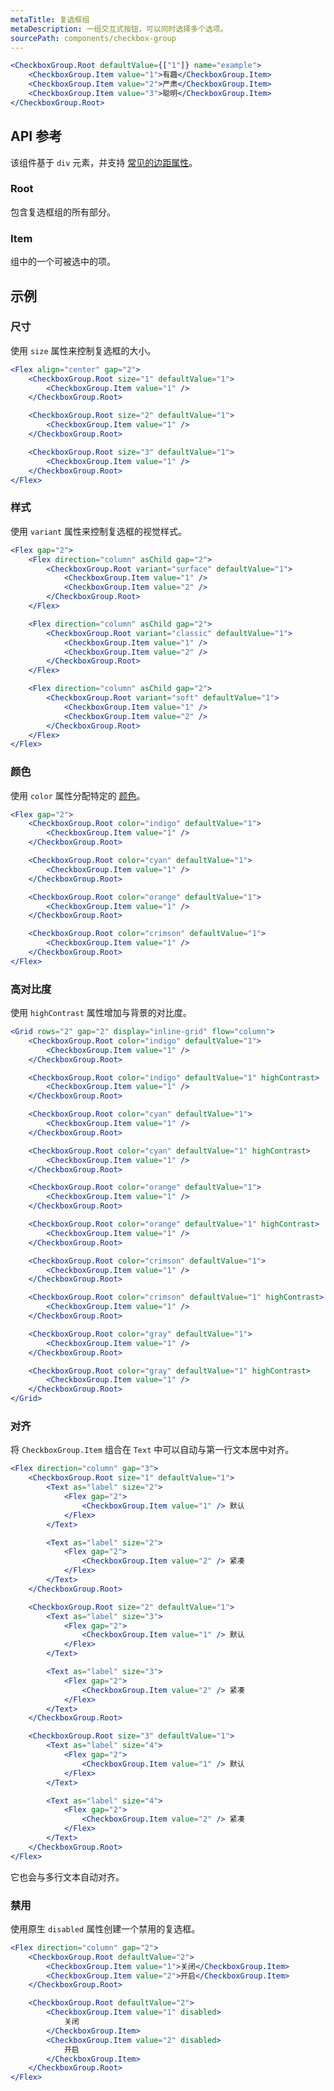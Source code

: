 ```yaml
---
metaTitle: 复选框组
metaDescription: 一组交互式按钮，可以同时选择多个选项。
sourcePath: components/checkbox-group
---
```


```jsx live=true
<CheckboxGroup.Root defaultValue={["1"]} name="example">
	<CheckboxGroup.Item value="1">有趣</CheckboxGroup.Item>
	<CheckboxGroup.Item value="2">严肃</CheckboxGroup.Item>
	<CheckboxGroup.Item value="3">聪明</CheckboxGroup.Item>
</CheckboxGroup.Root>
```

## API 参考

该组件基于 `div` 元素，并支持 [常见的边距属性](/themes/docs/overview/layout#margin-props)。

### Root

包含复选框组的所有部分。

<ThemesPropsTable defs="checkboxGroupRootPropDefs" />

### Item

组中的一个可被选中的项。

## 示例

### 尺寸

使用 `size` 属性来控制复选框的大小。

```jsx live=true
<Flex align="center" gap="2">
	<CheckboxGroup.Root size="1" defaultValue="1">
		<CheckboxGroup.Item value="1" />
	</CheckboxGroup.Root>

	<CheckboxGroup.Root size="2" defaultValue="1">
		<CheckboxGroup.Item value="1" />
	</CheckboxGroup.Root>

	<CheckboxGroup.Root size="3" defaultValue="1">
		<CheckboxGroup.Item value="1" />
	</CheckboxGroup.Root>
</Flex>
```

### 样式

使用 `variant` 属性来控制复选框的视觉样式。

```jsx live=true
<Flex gap="2">
	<Flex direction="column" asChild gap="2">
		<CheckboxGroup.Root variant="surface" defaultValue="1">
			<CheckboxGroup.Item value="1" />
			<CheckboxGroup.Item value="2" />
		</CheckboxGroup.Root>
	</Flex>

	<Flex direction="column" asChild gap="2">
		<CheckboxGroup.Root variant="classic" defaultValue="1">
			<CheckboxGroup.Item value="1" />
			<CheckboxGroup.Item value="2" />
		</CheckboxGroup.Root>
	</Flex>

	<Flex direction="column" asChild gap="2">
		<CheckboxGroup.Root variant="soft" defaultValue="1">
			<CheckboxGroup.Item value="1" />
			<CheckboxGroup.Item value="2" />
		</CheckboxGroup.Root>
	</Flex>
</Flex>
```

### 颜色

使用 `color` 属性分配特定的 [颜色](/themes/docs/theme/color)。

```jsx live=true
<Flex gap="2">
	<CheckboxGroup.Root color="indigo" defaultValue="1">
		<CheckboxGroup.Item value="1" />
	</CheckboxGroup.Root>

	<CheckboxGroup.Root color="cyan" defaultValue="1">
		<CheckboxGroup.Item value="1" />
	</CheckboxGroup.Root>

	<CheckboxGroup.Root color="orange" defaultValue="1">
		<CheckboxGroup.Item value="1" />
	</CheckboxGroup.Root>

	<CheckboxGroup.Root color="crimson" defaultValue="1">
		<CheckboxGroup.Item value="1" />
	</CheckboxGroup.Root>
</Flex>
```

### 高对比度

使用 `highContrast` 属性增加与背景的对比度。

```jsx live=true
<Grid rows="2" gap="2" display="inline-grid" flow="column">
	<CheckboxGroup.Root color="indigo" defaultValue="1">
		<CheckboxGroup.Item value="1" />
	</CheckboxGroup.Root>

	<CheckboxGroup.Root color="indigo" defaultValue="1" highContrast>
		<CheckboxGroup.Item value="1" />
	</CheckboxGroup.Root>

	<CheckboxGroup.Root color="cyan" defaultValue="1">
		<CheckboxGroup.Item value="1" />
	</CheckboxGroup.Root>

	<CheckboxGroup.Root color="cyan" defaultValue="1" highContrast>
		<CheckboxGroup.Item value="1" />
	</CheckboxGroup.Root>

	<CheckboxGroup.Root color="orange" defaultValue="1">
		<CheckboxGroup.Item value="1" />
	</CheckboxGroup.Root>

	<CheckboxGroup.Root color="orange" defaultValue="1" highContrast>
		<CheckboxGroup.Item value="1" />
	</CheckboxGroup.Root>

	<CheckboxGroup.Root color="crimson" defaultValue="1">
		<CheckboxGroup.Item value="1" />
	</CheckboxGroup.Root>

	<CheckboxGroup.Root color="crimson" defaultValue="1" highContrast>
		<CheckboxGroup.Item value="1" />
	</CheckboxGroup.Root>

	<CheckboxGroup.Root color="gray" defaultValue="1">
		<CheckboxGroup.Item value="1" />
	</CheckboxGroup.Root>

	<CheckboxGroup.Root color="gray" defaultValue="1" highContrast>
		<CheckboxGroup.Item value="1" />
	</CheckboxGroup.Root>
</Grid>
```

### 对齐

将 `CheckboxGroup.Item` 组合在 `Text` 中可以自动与第一行文本居中对齐。

```jsx live="true"
<Flex direction="column" gap="3">
	<CheckboxGroup.Root size="1" defaultValue="1">
		<Text as="label" size="2">
			<Flex gap="2">
				<CheckboxGroup.Item value="1" /> 默认
			</Flex>
		</Text>

		<Text as="label" size="2">
			<Flex gap="2">
				<CheckboxGroup.Item value="2" /> 紧凑
			</Flex>
		</Text>
	</CheckboxGroup.Root>

	<CheckboxGroup.Root size="2" defaultValue="1">
		<Text as="label" size="3">
			<Flex gap="2">
				<CheckboxGroup.Item value="1" /> 默认
			</Flex>
		</Text>

		<Text as="label" size="3">
			<Flex gap="2">
				<CheckboxGroup.Item value="2" /> 紧凑
			</Flex>
		</Text>
	</CheckboxGroup.Root>

	<CheckboxGroup.Root size="3" defaultValue="1">
		<Text as="label" size="4">
			<Flex gap="2">
				<CheckboxGroup.Item value="1" /> 默认
			</Flex>
		</Text>

		<Text as="label" size="4">
			<Flex gap="2">
				<CheckboxGroup.Item value="2" /> 紧凑
			</Flex>
		</Text>
	</CheckboxGroup.Root>
</Flex>
```

它也会与多行文本自动对齐。

### 禁用

使用原生 `disabled` 属性创建一个禁用的复选框。

```jsx live="true"
<Flex direction="column" gap="2">
	<CheckboxGroup.Root defaultValue="2">
		<CheckboxGroup.Item value="1">关闭</CheckboxGroup.Item>
		<CheckboxGroup.Item value="2">开启</CheckboxGroup.Item>
	</CheckboxGroup.Root>

	<CheckboxGroup.Root defaultValue="2">
		<CheckboxGroup.Item value="1" disabled>
			关闭
		</CheckboxGroup.Item>
		<CheckboxGroup.Item value="2" disabled>
			开启
		</CheckboxGroup.Item>
	</CheckboxGroup.Root>
</Flex>
```